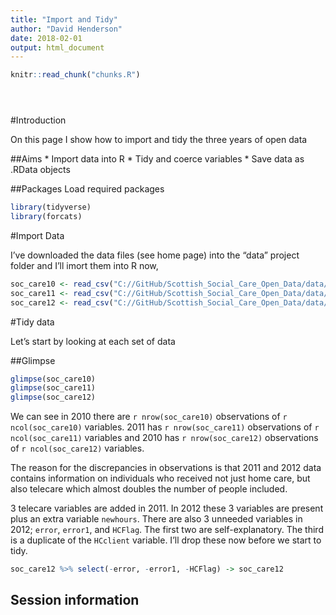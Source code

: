 ```yaml
---
title: "Import and Tidy"
author: "David Henderson"
date: 2018-02-01
output: html_document
---
```


<!-- The file analysis/chunks.R contains chunks that define default settings
shared across the workflowr files. -->
```r
knitr::read_chunk("chunks.R")
```

<!-- Update knitr chunk options -->
```r
```

<!-- Insert the date the file was last updated -->
```r
```

<!-- Insert the code version (Git commit SHA1) if Git repository exists and R
 package git2r is installed -->
```r
```

<!-- Add your analysis here -->

#Introduction

On this page I show how to import and tidy the three years of open data

##Aims
* Import data into R
* Tidy and coerce variables
* Save data as .RData objects

##Packages
Load required packages
```r
library(tidyverse)
library(forcats)
```

#Import Data

I've downloaded the data files (see home page) into the "data" project folder and I'll imort them into R now, 

```r
soc_care10 <- read_csv("C://GitHub/Scottish_Social_Care_Open_Data/data/public_release_sc_2010.csv")
soc_care11 <- read_csv("C://GitHub/Scottish_Social_Care_Open_Data/data/public_release_sc_2011.csv")
soc_care12 <- read_csv("C://GitHub/Scottish_Social_Care_Open_Data/data/public_release_sc_2012.csv")
```

#Tidy data

Let's start by looking at each set of data

##Glimpse

```r
glimpse(soc_care10)
glimpse(soc_care11)
glimpse(soc_care12)
```

We can see in 2010 there are `r nrow(soc_care10)` observations of `r ncol(soc_care10)` variables. 2011 has `r nrow(soc_care11)` observations of `r ncol(soc_care11)` variables and 2010 has `r nrow(soc_care12)` observations of `r ncol(soc_care12)` variables. 

The reason for the discrepancies in observations is that 2011 and 2012 data contains information on individuals who received not just home care, but also telecare which almost doubles the number of people included. 

3 telecare variables are added in 2011. In 2012 these 3 variables are present plus an extra variable `newhours`. There are also 3 unneeded variables in 2012; `error`, `error1`, and `HCFlag`. The first two are self-explanatory. The third is a duplicate of the `HCclient` variable. I'll drop these now before we start to tidy. 

```r
soc_care12 %>% select(-error, -error1, -HCFlag) -> soc_care12
```
## Session information

<!-- Insert the session information into the document -->
```r
```
